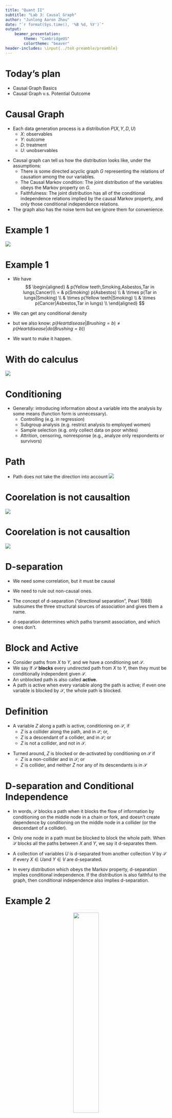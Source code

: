 ```yaml
---
title: "Quant II"
subtitle: "Lab 3: Causal Graph"
author: "Junlong Aaron Zhou"
date: "`r format(Sys.time(), '%B %d, %Y')`"
output: 
    beamer_presentation:
        theme: "CambridgeUS"
        colortheme: "beaver"
header-includes: \input{../teX-preamble/preamble}
---
```



# Today's plan  

- Causal Graph Basics
- Causal Graph v.s. Potential Outcome
 

# Causal Graph

- Each data generation process is a distribution $P(X,Y,D,U)$
  - $X$: observables
  - $Y$: outcome
  - $D$: treatment
  - $U$: unobservables

\pause

- Causal graph can tell us how the distribution looks like, under the assumptions:
  - There is some directed acyclic graph $G$ representing the relations of causation among the our variables.
  - The Causal Markov condition: The joint distribution of the variables obeys the Markov property on $G$.
  - Faithfulness: The joint distribution has all of the conditional independence relations implied by the causal Markov property, and only those conditional independence relations.

- The graph also has the noise term but we ignore them for convenience. 

# Example 1

![](fig22.2.png)

# Example 1

- We have 
$$
\begin{aligned}
& p(Yellow teeth,Smoking,Asbestos,Tar in lungs,Cancer)\\
= & p(Smoking) p(Asbestos) \\
& \times p(Tar in lungs|Smoking) \\
& \times p(Yellow teeth|Smoking) \\
& \times p(Cancer|Asbestos,Tar in lungs) \\
\end{aligned}
$$
\pause

- We can get any conditional density
- but we also know: $p(Heart disease|Brushing = b) \neq p(Heart disease|do(Brushing = b))$

- We want to make it happen.

# With do calculus
![](fig22.3.png)

# Conditioning 

- Generally: introducing information about a variable into the analysis by some means (function form is unnecessary).
  - Controlling (e.g. in regression)
  - Subgroup analysis (e.g. restrict analysis to employed women)
  - Sample selection (e.g. only collect data on poor whites)
  - Attrition, censoring, nonresponse (e.g., analyze only respondents or survivors)


# Path

- Path does not take the direction into account
![](fig22.4.png)

# Coorelation is not causaltion

![](elwert1.png)

# Coorelation is not causaltion

![](elwert2.png)


# D-separation

- We need some correlation, but it must be causal
- We need to rule out non-causal ones. 

- The concept of d-separation ("directional separation", Pearl 1988) subsumes the three structural sources of association and gives them a name.
- d-separation determines which paths transmit association, and which ones don’t.

# Block and Active

- Consider paths from $X$ to $Y$, and we have a conditioning set $\mathcal{S}$.
- We say If $\mathcal{S}$ **blocks** every undirected path from $X$ to $Y$, then they must be conditionally independent given $\mathcal{S}$. 
\pause
- An unblocked path is also called **active**.
- A path is active when every variable along the path is active; if even one variable is blocked
by $\mathcal{S}$, the whole path is blocked.

# Definition

- A variable $Z$ along a path is active, conditioning on $\mathcal{S}$, if
  - $Z$ is a collider along the path, and in $\mathcal{S}$; or,
  - $Z$ is a descendant of a collider, and in $\mathcal{S}$; or
  - $Z$ is not a collider, and not in $\mathcal{S}$.
   
\pause
- Turned around, $Z$ is blocked or de-activated by conditioning on $\mathcal{S}$ if
  - $Z$ is a non-collider and in $\mathcal{S}$; or
  - $Z$ is collider, and neither $Z$ nor any of its descendants is in $\mathcal{S}$


# D-separation and Conditional Independence

- In words, $\mathcal{S}$ blocks a path when it blocks the flow of information by conditioning on the middle node in a chain or fork, and doesn’t create dependence by conditioning on the middle node in a collider (or the descendant of a collider). 

- Only one node in a path must be blocked to block the whole path. When $\mathcal{S}$ blocks all the paths between $X$ and $Y$, we say it d-separates them.

- A collection of variables $U$ is d-separated
from another collection $V$ by $\mathcal{S}$ if every $X\in U$and $Y \in V$ are d-separated.

- In every distribution which obeys the Markov property, d-separation implies conditional
independence. If the distribution is also faithful to the graph, then conditional independence also implies d-separation. 

# Example 2
<center>
![](fig22.5.png){height=40%}
</center>

- Consider $Y$=Grades in Quant2, $X_1$=Efforts spent on Quant2, $X_2$=prior knowledge in statistics, $X_3$=workload this semester, $X_4$=Understanding of Neal, $X_5$=amount learned in Quant1, $X_6$=grades in Quant1
- Is $X_3$ and $X_5$; $X_3$ and $Y$ independent? 
- What should we control?

# Short Summary

- "Blocked" (d-separated) paths don’t transmit association.
- "Unblocked" (d-connected) paths may transmit association.
- Three blocking criteria (key!!)
  - Conditioning on a non-collider blocks a path
  - Conditioning on a collider, or a descendent of a collider, unblocks a path
  - Not conditioning on a collider leaves a path “naturally” blocked.


# Go back to Causality

- **Adjustment Criterion** (Shpitser et al. 2010)

- Total causal effect of $D$ on $Y$ is identifiable if one can condition on (“adjust for”) a set of variables $\mathcal{S}$ that
  - blocks all non-causal paths between $D$ and $Y$
  - without blocking any causal paths between $D$ and $Y$
  
- Equivalently: d-separate $D$ and $Y$ along all non-causal paths while leaving all causal paths d-connected)


# Backdoor Criterion

- The backdoor criterion is a narrower version of the adjustment criterion that omits some unnecessary conditioning sets.

- **Backdoor Criterion** (Pearl 1995)
- Definition: A set of variables $\mathcal{S}$ satisfies the backdoor criterion relative to an ordered pair of variables $(D,Y)$ in a DAG if:
  - no node in $\mathcal{S}$ is a descendant of $D$, and
  - $\mathcal{S}$ blocks (d-separates) every path between $D$ and $Y$ that contain an arrow into $D$ (so-called “backdoor paths”).

- Theorem: The total causal effect of $D$ on $Y$ is non-parametrically identifiable given $\mathcal{S}$ if $\mathcal{S}$ meets the backdoor criterion.

\pause

- This looks familiar: we control confounders and no post-treatment variables.
  - Note this is DAG: so no arrows from $Y$ to $D$
  - Not necessarily confounder itself

# Bias

- It should be intuitive to think about some biases:
  - selection bias (we conditional on $selection=1$)
  - Bias amplification (one case: we control parents but not confounder)
  
\pause  
  - post-treatment bias (we block the causal chain)
  
$$
\begin{aligned}
  & E(Y(1)|D=1, X(1)=x) - E(Y(0)|D=0, X(0)=x) \\
=  & E(Y(1)| X(1)=x) - E(Y(0)| X(0)-x)\ \text{ by random assignment}\\
 = & \int y_1 f_{X(1)}(y_1|x)dy_1 - \int y_0 f_{X(0)}(y_0|x)dy_0\\
 \neq  & E(Y(1)-Y(0)|X=x)
\end{aligned}
$$

# Post-treatment Variables

- But (only) sometimes it can be useful: **Frontdoor Criterion**

![](fig5a.png){height=30%}

- $D$:smoking; $X$:tar deposit; $Y$:lung cancer
- unobserved $U$: smoking gene

- $P(X|D=d)=P(X|do(d))$, and $P(Y|D=d,X=x)=P(Y|do(x),D=d)$
\pause
- $P(Y|do(d)) =\sum_{d'}\sum_{x}P(Y|X = x;D = d')P(d')P(X=x|D=d)$

# Post-treatment Variables

- Different types of post-treatment variables
![](fig7.png)

# Comparison with Potential Outcome (Imbens 2020)

- They share some common characteristics, however, Imbens argues that
\pause

- Manipulation problem is a concern.
  - There is no intervention $P(Y|do(gender=female))$
  - Hard to access the confounder
    
\pause
- Instrumental variables and compliers
  - some of the key assumptions in instrumental
variables settings are not naturally captured in DAGs,     - the identification of the Local Average Treatment Effect (LATE) is not easily derived in a DAG approach

\pause
- Simultaneity
  - by definition, DAG doesn't allow simultaneity

\pause
- Conditioning set and confounders (what are they)
- Counterfactuals
  - For PO, you need model assumption
  - For DAG, you need a structrual assumption
    
    
# Further readings:

- Elwert, Felix. 2013. "Graphical Causal Models." Handbook of Causal Analysis for Social Research. 
- Pearl, Judea, 2009. Causality. 
- Pearl, Judea, and Dana Mackenzie, 2018, The book of why: the new science of cause and effect. 
- [Guido W. Imbens, 2020, "Potential Outcome and Directed Acyclic Graph Approaches to Causality: Relevance for Empirical Practice in Economics"](https://arxiv.org/abs/1907.07271)

